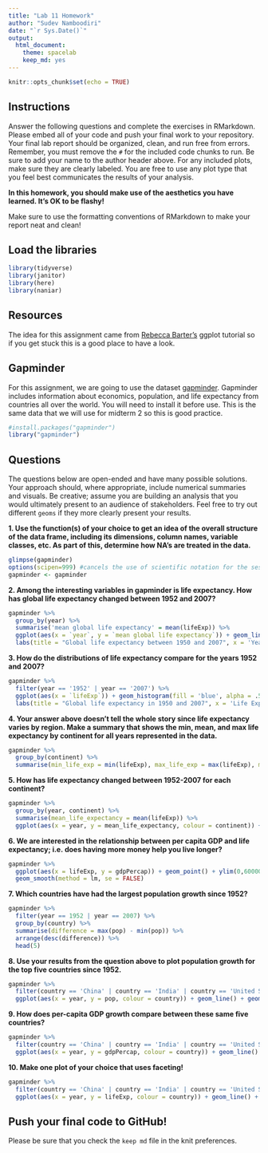 ```yaml
---
title: "Lab 11 Homework"
author: "Sudev Namboodiri"
date: "`r Sys.Date()`"
output:
  html_document: 
    theme: spacelab
    keep_md: yes
---
```


```r
knitr::opts_chunk$set(echo = TRUE)
```

## Instructions
Answer the following questions and complete the exercises in RMarkdown. Please embed all of your code and push your final work to your repository. Your final lab report should be organized, clean, and run free from errors. Remember, you must remove the `#` for the included code chunks to run. Be sure to add your name to the author header above. For any included plots, make sure they are clearly labeled. You are free to use any plot type that you feel best communicates the results of your analysis.  

**In this homework, you should make use of the aesthetics you have learned. It's OK to be flashy!**

Make sure to use the formatting conventions of RMarkdown to make your report neat and clean!  

## Load the libraries
```r
library(tidyverse)
library(janitor)
library(here)
library(naniar)
``` 

## Resources
The idea for this assignment came from [Rebecca Barter's](http://www.rebeccabarter.com/blog/2017-11-17-ggplot2_tutorial/) ggplot tutorial so if you get stuck this is a good place to have a look.  

## Gapminder
For this assignment, we are going to use the dataset [gapminder](https://cran.r-project.org/web/packages/gapminder/index.html). Gapminder includes information about economics, population, and life expectancy from countries all over the world. You will need to install it before use. This is the same data that we will use for midterm 2 so this is good practice.
```r
#install.packages("gapminder")
library("gapminder")
```

## Questions
The questions below are open-ended and have many possible solutions. Your approach should, where appropriate, include numerical summaries and visuals. Be creative; assume you are building an analysis that you would ultimately present to an audience of stakeholders. Feel free to try out different `geoms` if they more clearly present your results.  

**1. Use the function(s) of your choice to get an idea of the overall structure of the data frame, including its dimensions, column names, variable classes, etc. As part of this, determine how NA's are treated in the data.**  
```r
glimpse(gapminder)
options(scipen=999) #cancels the use of scientific notation for the session
gapminder <- gapminder
```

**2. Among the interesting variables in gapminder is life expectancy. How has global life expectancy changed between 1952 and 2007?**

```r
gapminder %>%
  group_by(year) %>%
  summarise('mean global life expectancy' = mean(lifeExp)) %>%
  ggplot(aes(x = `year`, y = `mean global life expectancy`)) + geom_line(color = 'red') + geom_point(shape = 3) +
  labs(title = "Global life expectancy between 1950 and 2007", x = 'Year', y = 'Mean global life expectancy')


```



**3. How do the distributions of life expectancy compare for the years 1952 and 2007?**
```r
gapminder %>%
  filter(year == '1952' | year == '2007') %>%
  ggplot(aes(x = `lifeExp`)) + geom_histogram(fill = 'blue', alpha = .5) +
  labs(title = "Global life expectancy in 1950 and 2007", x = 'Life Expectancy', y = 'Frequency') + facet_wrap(~year)
```

**4. Your answer above doesn't tell the whole story since life expectancy varies by region. Make a summary that shows the min, mean, and max life expectancy by continent for all years represented in the data.**

```r
gapminder %>%
  group_by(continent) %>%
  summarise(min_life_exp = min(lifeExp), max_life_exp = max(lifeExp), mean_life_exp = mean(lifeExp) )


```


**5. How has life expectancy changed between 1952-2007 for each continent?**
```r
gapminder %>%
  group_by(year, continent) %>%
  summarise(mean_life_expectancy = mean(lifeExp)) %>%
  ggplot(aes(x = year, y = mean_life_expectancy, colour = continent)) + geom_line() + labs(title = "Change of life expectancy per continent", x = "Year", y = "Mean Life Expectancy") + geom_point()
```


**6. We are interested in the relationship between per capita GDP and life expectancy; i.e. does having more money help you live longer?**
```r
gapminder %>%
  ggplot(aes(x = lifeExp, y = gdpPercap)) + geom_point() + ylim(0,60000) + 
  geom_smooth(method = lm, se = FALSE)
```

**7. Which countries have had the largest population growth since 1952?**

```r
gapminder %>%
  filter(year == 1952 | year == 2007) %>%
  group_by(country) %>%
  summarise(difference = max(pop) - min(pop)) %>%
  arrange(desc(difference)) %>%
  head(5)
```


**8. Use your results from the question above to plot population growth for the top five countries since 1952.**

```r
gapminder %>%
  filter(country == 'China' | country == 'India' | country == 'United States' | country == 'Indonesia' | country == 'Brazil') %>%
  ggplot(aes(x = year, y = pop, colour = country)) + geom_line() + geom_point(shape = 1) + labs(title = "Population growth for the top five countries since 1952", x = "Year", y = "Population")
```


**9. How does per-capita GDP growth compare between these same five countries?**
```r
gapminder %>%
  filter(country == 'China' | country == 'India' | country == 'United States' | country == 'Indonesia' | country == 'Brazil') %>%
  ggplot(aes(x = year, y = gdpPercap, colour = country)) + geom_line() + geom_point(shape = 1) + labs(title = "Per capita growth over the years per country", x = "Year", y = "GDP Per Capita")
```

**10. Make one plot of your choice that uses faceting!**
```r
gapminder %>%
  filter(country == 'China' | country == 'India' | country == 'United States' | country == 'Indonesia' | country == 'Brazil') %>%
  ggplot(aes(x = year, y = lifeExp, colour = country)) + geom_line() + geom_point(shape = 1) + theme(legend.position = "top", panel.spacing = unit(2, "lines"), axis.text.x = element_text(angle = 60, hjust=1)) + facet_wrap(~country) + labs(title = "Life Exp growth per country", x = "Year", y = "Life expectancy")
```

## Push your final code to GitHub!
Please be sure that you check the `keep md` file in the knit preferences. 